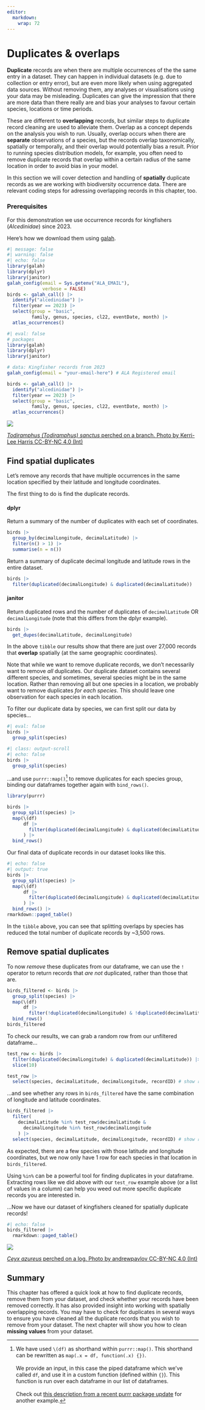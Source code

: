 ```yaml
---
editor: 
  markdown: 
    wrap: 72
---
```


<!-- I think my general comments / proposed changes for this chapter just involve visual cues to different parts so skimming the doc is a little easier! OT :-)  --> 

# Duplicates & overlaps

**Duplicate** records are when there are multiple occurrences of the the same entry in a dataset. They can happen in individual datasets (e.g. due to collection or entry error), but are even more likely when using aggregated data sources. Without removing them, any analyses or visualisations using your data may be misleading. Duplicates can give the impression that there are more data than there really are and bias your analyses to favour certain species, locations or time periods.

<!-- this bit below refers to something to me that isn't a duplicate, but the steps followed for a duplicate will be similar. i gave it the name overlap in the title because someone might be looking specifically for steps to deal with that, and won't necessarily clock on duplicate? OT --> 

These are different to **overlapping** records, but similar steps to duplicate record cleaning are used to alleviate them. Overlap as a concept depends on the analysis you wish to run. Usually, overlap occurs when there are **separate** observations of a species, but the records overlap taxonomically, spatially or temporally, and their overlap would potentially bias a result. Prior to running species distribution models, for example, you often need to remove duplicate records that overlap within a certain radius of the same location in order to avoid bias in your model.

In this section we will cover detection and handling of **spatially** duplicate records as we are working with biodiversity occurrence data. There are relevant coding steps for adressing overlapping records in this chapter, too. <!-- if you want to we could add sections on taxonomic and temporal overlap but isn't really necessary I guess OT --> 

### Prerequisites

For this demonstration we use occurrence records for kingfishers (*Alcedinidae*) since 2023.

Here's how we download them using [galah](https://galah.ala.org.au/). 

```r
#| message: false
#| warning: false
#| echo: false
library(galah)
library(dplyr)
library(janitor)
galah_config(email = Sys.getenv("ALA_EMAIL"),
             verbose = FALSE)
birds <- galah_call() |>
  identify("alcedinidae") |>
  filter(year == 2023) |>
  select(group = "basic", 
         family, genus, species, cl22, eventDate, month) |>
  atlas_occurrences()
```

```r
#| eval: false
# packages
library(galah)
library(dplyr)
library(janitor)

# data: Kingfisher records from 2023
galah_config(email = "your-email-here") # ALA Registered email

birds <- galah_call() |>
  identify("alcedinidae") |>
  filter(year == 2023) |>
  select(group = "basic", 
         family, genus, species, cl22, eventDate, month) |>
  atlas_occurrences()
```

:::{.aside}

<img class = "rounded" src="https://ala-images.s3.ap-southeast-2.amazonaws.com/store/2/5/1/d/9525c6da-fd47-41fa-8eff-55c6747ed152/original"></img>

::: {.figure-caption}
[*Todiramphus (Todiramphus) sanctus* perched on a branch. Photo by Kerri-Lee Harris CC-BY-NC 4.0
(Int)](https://biocache.ala.org.au/occurrences/77b8aac0-18af-4ec6-a03c-ff825859a6f3)
:::
:::

## Find spatial duplicates

Let's remove any records that have multiple occurrences in the same location specified by their latitude and longitude coordinates.

The first thing to do is find the duplicate records.

:::{.panel-tabset .nav-pills}
#### dplyr

Return a summary of the number of duplicates with each set of coordinates.

```r
birds |> 
  group_by(decimalLongitude, decimalLatitude) |>
  filter(n() > 1) |>
  summarise(n = n())
```

Return a summary of duplicate decimal longitude and latitude rows in the entire dataset. 

```r
birds |>
  filter(duplicated(decimalLongitude) & duplicated(decimalLatitude))
```

#### janitor

<!-- I think janitor uses commas like an OR statement, so this returns more rows than dplyr -->
<!-- Worth including? -->

Return duplicated rows and the number of duplicates of `decimalLatitude` OR `decimalLongitude` (note that this differs from the dplyr example).

```r
birds |> 
  get_dupes(decimalLatitude, decimalLongitude)
```

:::
::: {.callout-important title="Data overlaps"}
In the above `tibble` our results show that there are just over 27,000 records that **overlap** spatially (at the same geographic coordinates).
:::

Note that while we want to remove duplicate records, we don't necessarily want to remove *all* duplicates. Our duplicate dataset contains several different species, and sometimes, several species might be in the same location. Rather than removing all but one species in a location, we probably want to remove duplicates *for each species*. This should leave one observation for each species in each location.

To filter our duplicate data by species, we can first split our data by species...

```r
#| eval: false
birds |>
  group_split(species)
```

```r
#| class: output-scroll
#| echo: false
birds |>
  group_split(species)
```


...and use `purrr::map()`[^1] to remove duplicates for each species group, binding our dataframes together again with `bind_rows()`.

[^1]: We have used `\(df)` as shorthand within `purrr::map()`. This shorthand can be rewritten as `map(.x = df, function(.x) {})`.<br><br> We provide an input, in this case the piped dataframe which we've called `df`, and use it in a custom function (defined within `{}`). This function is run over each dataframe in our list of dataframes.<br><br>Check out [this description from a recent purrr package update](https://www.tidyverse.org/blog/2022/12/purrr-1-0-0/#documentation) for another example.

```r
library(purrr)

birds |>
  group_split(species) |>
  map(\(df) 
      df |> 
        filter(duplicated(decimalLongitude) & duplicated(decimalLatitude))
      ) |>
  bind_rows()
```

Our final data of duplicate records in our dataset looks like this. 

```r
#| echo: false
#| output: true
birds |>
  group_split(species) |>
  map(\(df) 
      df |> 
        filter(duplicated(decimalLongitude) & duplicated(decimalLatitude))
      ) |>
  bind_rows() |>
rmarkdown::paged_table()
```


::: {.callout-important title="Splitting"}
In the `tibble` above, you can see that splitting overlaps by species has reduced the total number of duplicate records by ~3,500 rows.
:::

## Remove spatial duplicates

To now *remove* these duplicates from our dataframe, we can use the `!` operator to return records that *are not* duplicated, rather than those that are.

<!-- does the map function... save the previous two lines of code and then make it possible to further filter within the same line? im just guessing, i don't find it super clear or from what package it comes from. maybe worth signposting but also not super necessary if i was able to figure that out i guess? OT --> 

```r
birds_filtered <- birds |>
  group_split(species) |>
  map(\(df) 
      df |>
        filter(!duplicated(decimalLongitude) & !duplicated(decimalLatitude))) |>
  bind_rows()
birds_filtered
```

To check our results, we can grab a random row from our unfiltered dataframe...

```r
test_row <- birds |>
  filter(duplicated(decimalLongitude) & duplicated(decimalLatitude)) |>
  slice(10)

test_row |>
  select(species, decimalLatitude, decimalLongitude, recordID) # show relevant columns
```

...and see whether any rows in `birds_filtered` have the same combination of longitude and latitude coordinates.

```r
birds_filtered |>
  filter(
    decimalLatitude %in% test_row$decimalLatitude & 
      decimalLongitude %in% test_row$decimalLongitude
    ) |>
  select(species, decimalLatitude, decimalLongitude, recordID) # show relevant columns

```

As expected, there are a few species with those latitude and longitude coordinates, but we now only have 1 row for each species in that location in `birds_filtered`. 

Using `%in%` can be a powerful tool for finding duplicates in your dataframe. Extracting rows like we did above with our `test_row` example above (or a list of values in a column) can help you weed out more specific duplicate records you are interested in.


...Now we have our dataset of kingfishers cleaned for spatially duplicate records!

```r
#| echo: false
birds_filtered |>
  rmarkdown::paged_table()
```

:::{.aside}

<img class = "rounded" src="https://ala-images.s3.ap-southeast-2.amazonaws.com/store/d/5/4/b/cec90fd8-8d85-43aa-9d3a-71c3e73db45d/original"></img>

::: {.figure-caption}
[*Ceyx azureus* perched on a log. Photo by andrewpavlov CC-BY-NC 4.0
(Int)](https://biocache.ala.org.au/occurrences/ccba93a8-92e2-4291-ad72-24b9553258f0)
:::
:::

## Summary

This chapter has offered a quick look at how to find duplicate records, remove them from your dataset, and check whether your records have been removed correctly. It has also provided insight into working with spatially overlapping records. You may have to check for duplicates in several ways to ensure you have cleaned all the duplicate records that you wish to remove from your dataset. The next chapter will show you how to clean **missing values** from your dataset.
